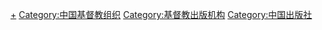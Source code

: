 [[Category:中国基督教文献|+]]
[[Category:中国基督教组织|Category:中国基督教组织]]
[[Category:基督教出版机构|Category:基督教出版机构]]
[[Category:中国出版社|Category:中国出版社]]